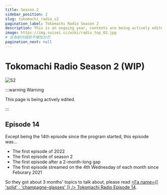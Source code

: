 ```yaml
---
title: Season 2
sidebar_position: 2
slug: tokomachi_radio_s2
pagination_label: Tokomachi Radio Season 2
description: This is an ongoing year, contents are being actively edited. Tokomachi Wiki, a Wiki-like site to record Tokomachi activities and details. This site is fan-made, unofficial and non-profit.
image: https://img.suisei.cc/wiki/radio_top_02.jpg
# 在有新内容前不增加分页
pagination_next: null
---
```



# Tokomachi Radio Season 2 (WIP)

![S2](/img/radio/top_s2.jpg)

:::warning Warning

This page is being actively edited.

:::

## Episode 14

<Date D="2022-01-26" />

> <YTLink Id="a4GYz0rcqyM" />

Except being the 14th episode since the program started, this episode was...

- The first episode of 2022
- The first episode of season 2
- The first episode after a 2-month-long gap
- The first episode streamed on the 4th Wednesday of each month since Feburary 2021

So they got about 3 months' topics to talk about, please read [<Fa name={[ 'solid' , 'champagne-glasses' ]} /> Tokomachi Radio Episode 14](/radio/episode/s2e14).
